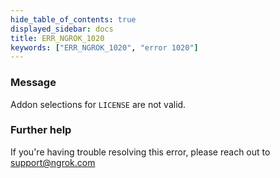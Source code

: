 ```yaml
---
hide_table_of_contents: true
displayed_sidebar: docs
title: ERR_NGROK_1020
keywords: ["ERR_NGROK_1020", "error 1020"]
---
```


### Message

Addon selections for `LICENSE` are not valid.

### Further help

If you're having trouble resolving this error, please reach out to [support@ngrok.com](mailto:support@ngrok.com?subject=Help%20with%20ERR_NGROK_1020)

